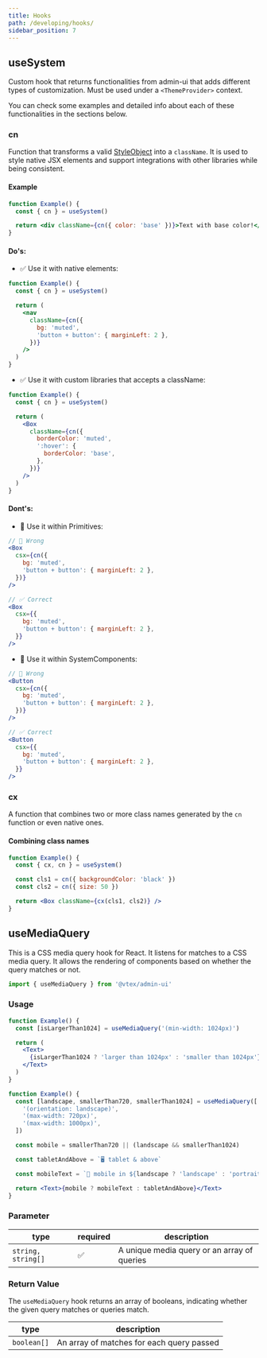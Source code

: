 ```yaml
---
title: Hooks
path: /developing/hooks/
sidebar_position: 7
---
```


## useSystem

Custom hook that returns functionalities from admin-ui that adds different types of customization. Must be used under a `<ThemeProvider>` context.

You can check some examples and detailed info about each of these functionalities in the sections below.

### cn

Function that transforms a valid [StyleObject](/guidelines/styling) into a `className`. It is used to style native JSX elements and support integrations with other libraries while being consistent.

#### Example

```jsx live
function Example() {
  const { cn } = useSystem()

  return <div className={cn({ color: 'base' })}>Text with base color!</div>
}
```

#### Do's:

- ✅ Use it with native elements:

```jsx isStatic
function Example() {
  const { cn } = useSystem()

  return (
    <nav
      className={cn({
        bg: 'muted',
        'button + button': { marginLeft: 2 },
      })}
    />
  )
}
```

- ✅ Use it with custom libraries that accepts a className:

```jsx isStatic
function Example() {
  const { cn } = useSystem()

  return (
    <Box
      className={cn({
        borderColor: 'muted',
        ':hover': {
          borderColor: 'base',
        },
      })}
    />
  )
}
```

#### Dont's:

- 🚫 Use it within Primitives:

```jsx isStatic
// 🚫 Wrong
<Box
  csx={cn({
    bg: 'muted',
    'button + button': { marginLeft: 2 },
  })}
/>

// ✅ Correct
<Box
  csx={{
    bg: 'muted',
    'button + button': { marginLeft: 2 },
  }}
/>
```

- 🚫 Use it within SystemComponents:

```jsx isStatic
// 🚫 Wrong
<Button
  csx={cn({
    bg: 'muted',
    'button + button': { marginLeft: 2 },
  })}
/>

// ✅ Correct
<Button
  csx={{
    bg: 'muted',
    'button + button': { marginLeft: 2 },
  }}
/>
```

### cx

A function that combines two or more class names generated by the `cn` function or even native ones.

#### Combining class names

```jsx live
function Example() {
  const { cx, cn } = useSystem()

  const cls1 = cn({ backgroundColor: 'black' })
  const cls2 = cn({ size: 50 })

  return <Box className={cx(cls1, cls2)} />
}
```

## useMediaQuery

This is a CSS media query hook for React. It listens for matches to a CSS media query. It allows the rendering of components based on whether the query matches or not.

```jsx isStatic
import { useMediaQuery } from '@vtex/admin-ui'
```

### Usage

```jsx live
function Example() {
  const [isLargerThan1024] = useMediaQuery('(min-width: 1024px)')

  return (
    <Text>
      {isLargerThan1024 ? 'larger than 1024px' : 'smaller than 1024px'}
    </Text>
  )
}
```

```jsx live
function Example() {
  const [landscape, smallerThan720, smallerThan1024] = useMediaQuery([
    '(orientation: landscape)',
    '(max-width: 720px)',
    '(max-width: 1000px)',
  ])

  const mobile = smallerThan720 || (landscape && smallerThan1024)

  const tabletAndAbove = `🖥 tablet & above`

  const mobileText = `📱 mobile in ${landscape ? 'landscape' : 'portrait'}`

  return <Text>{mobile ? mobileText : tabletAndAbove}</Text>
}
```

### Parameter

| type               | required | description                                 |
| ------------------ | -------- | ------------------------------------------- |
| `string, string[]` | ✅       | A unique media query or an array of queries |

### Return Value

The `useMediaQuery` hook returns an array of booleans, indicating whether the given query matches or queries match.

| type        | description                               |
| ----------- | ----------------------------------------- |
| `boolean[]` | An array of matches for each query passed |
